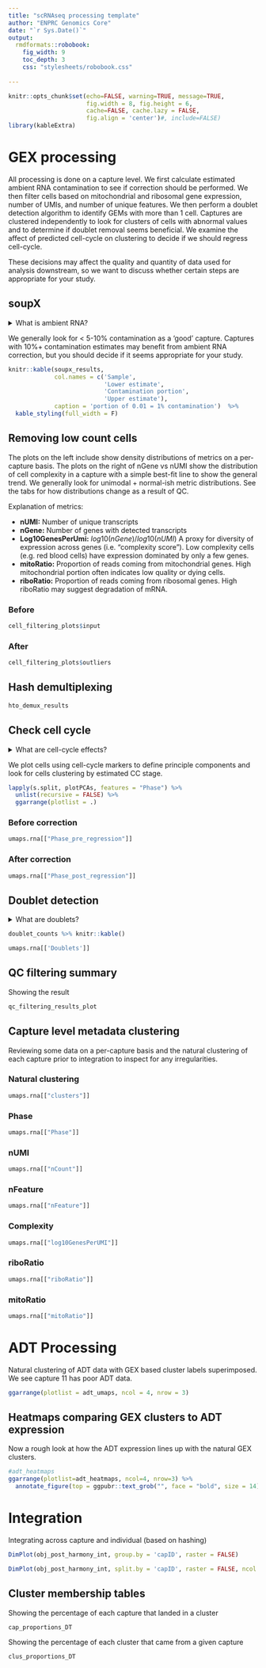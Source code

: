 ```yaml
---
title: "scRNAseq processing template"
author: "ENPRC Genomics Core"
date: "`r Sys.Date()`"
output: 
  rmdformats::robobook:
    fig_width: 9
    toc_depth: 3
    css: "stylesheets/robobook.css"
    
---
```


```r
knitr::opts_chunk$set(echo=FALSE, warning=TRUE, message=TRUE,
                      fig.width = 8, fig.height = 6,
                      cache=FALSE, cache.lazy = FALSE,
                      fig.align = 'center')#, include=FALSE)
library(kableExtra)
```

# GEX processing

All processing is done on a capture level. We first calculate estimated ambient 
RNA contamination to see if correction should be performed. We then filter cells
based on mitochondrial and ribosomal gene expression, number of UMIs, and number
of unique features. We then perform a doublet detection algorithm to identify
GEMs with more than 1 cell. Captures are clustered independently to look for 
clusters of cells with abnormal values and to determine if doublet removal seems
beneficial. We examine the affect of predicted cell-cycle on clustering to 
decide if we should regress cell-cycle.

These decisions may affect the quality and quantity of
data used for analysis downstream, so we want to discuss whether certain
steps are appropriate for your study. 

## soupX

<details>

<summary>What is ambient RNA?</summary>

"In droplet based, single cell RNA-seq experiments, there is always a
certain amount of background mRNAs present in the dilution that gets
distributed into the droplets with cells and sequenced along with them.
The net effect of this is to produce a background contamination that
represents expression not from the cell contained within a droplet, but
the solution that contained the cells.

This collection of cell free mRNAs floating in the input solution
(henceforth referred to as "the soup") is created from cells in the
input solution being lysed. Because of this, the soup looks different
for each input solution and strongly resembles the expression pattern
obtained by summing all the individual cells." [taken from SoupX
vignette](https://rawcdn.githack.com/constantAmateur/SoupX/204b602418df12e9fdb4b68775a8b486c6504fe4/inst/doc/pbmcTutorial.html)

Removing ambient RNA can clean input counts, but does represent a
somewhat 'unsupervised' curration of the data that is a bit of a black
box.

[Further
reading](https://academic.oup.com/gigascience/article/9/12/giaa151/6049831)

</details>

We generally look for < 5-10% contamination as a 'good' capture. Captures
with 10%+ contamination estimates may benefit from ambient RNA correction, but
you should decide if it seems appropriate for your study. 

```r
knitr::kable(soupx_results,
             col.names = c('Sample',
                           'Lower estimate',
                           'Contamination portion',
                           'Upper estimate'),
             caption = 'portion of 0.01 = 1% contamination')  %>%
  kable_styling(full_width = F)
```

## Removing low count cells {.tabset}

The plots on the left include show density distributions of metrics on a 
per-capture basis. The plots on the right of nGene vs nUMI
show the distribution of cell complexity in a capture with a simple
best-fit line to show the general trend. We generally look for unimodal + 
normal-ish metric distributions. See the tabs for how distributions change
as a result of QC. 

Explanation of metrics:

-   **nUMI:** Number of unique transcripts
-   **nGene:** Number of genes with detected transcripts
-   **Log10GenesPerUmi:** $log10(nGene)/log10(nUMI)$ A proxy for diversity of expression across genes (i.e. "complexity score"). Low complexity cells (e.g. red blood cells) have expression dominated by only a few genes.
-   **mitoRatio:** Proportion of reads coming from mitochondrial genes.
    High mitochondrial portion often indicates low quality or dying
    cells.
-   **riboRatio:** Proportion of reads coming from ribosomal genes. High
    riboRatio may suggest degradation of mRNA.

### Before

```r
cell_filtering_plots$input
```

### After {.active}

```r
cell_filtering_plots$outliers
```

## Hash demultiplexing

```r
hto_demux_results
```

## Check cell cycle {.tabset}

<details>

<summary>What are cell-cycle effects?</summary>

Cells at different stages of growth can exhibit unique expression
profiles. For some studies, detecting signal between cells of different
stages in not interesting and can confound or obscure results of
interest. A set of cell-cycle marker genes can be used to approximate
growth stage and regress expression data to ignore variance due to cell
cycle.

Note that this is probably not a desirable outcome for studies focusing
on cell differentiation or other inquiries related to cell growth &
cycling.

[Further
reading](https://github.com/hbctraining/scRNA-seq_online/blob/master/lessons/cell_cycle_scoring.md)

</details>

We plot cells using cell-cycle markers to define principle components
and look for cells clustering by estimated CC stage.

```r
lapply(s.split, plotPCAs, features = "Phase") %>%
  unlist(recursive = FALSE) %>%
  ggarrange(plotlist = .)
```

### Before correction

```r
umaps.rna[["Phase_pre_regression"]]
```

### After correction

```r
umaps.rna[["Phase_post_regression"]]
```

## Doublet detection

<details>

<summary>What are doublets?</summary>

Most single-cell technologies are imperfect at isolating a single-cells.
It is not impossible to have 2 or more cells in the same GEM or well,
where each cell would be tagged with the same barcode. After sequencing,
the shared barcode makes all reads appear to have come from one cell.
This has various negative effects, including obscuring real signal.

Sometimes, real 'biological' doublets can occur with two cells in close
contact. If these are of interest to your study, we may want to consider
not removing doublets.

[Further
reading](https://www.cell.com/cell-systems/fulltext/S2405-4712(19)30073-0)

</details>

```r
doublet_counts %>% knitr::kable()
```

```r
umaps.rna[['Doublets']]
```


## QC filtering summary

Showing the result 

```r
qc_filtering_results_plot
```

## Capture level metadata clustering {.tabset}

Reviewing some data on a per-capture basis and the natural clustering of each
capture prior to integration to inspect for any irregularities. 

### Natural clustering

```r
umaps.rna[["clusters"]]
```

### Phase

```r
umaps.rna[["Phase"]]
```

### nUMI

```r
umaps.rna[["nCount"]]
```

### nFeature

```r
umaps.rna[["nFeature"]]
```

### Complexity

```r
umaps.rna[["log10GenesPerUMI"]]
```

### riboRatio

```r
umaps.rna[["riboRatio"]]
```

### mitoRatio

```r
umaps.rna[["mitoRatio"]]
```

# ADT Processing

Natural clustering of ADT data with GEX based cluster labels superimposed.
We see capture 11 has poor ADT data.

```r
ggarrange(plotlist = adt_umaps, ncol = 4, nrow = 3) 
```

## Heatmaps comparing GEX clusters to ADT expression

Now a rough look at how the ADT expression lines up with the natural GEX clusters.

```r
#adt_heatmaps
ggarrange(plotlist=adt_heatmaps, ncol=4, nrow=3) %>%
  annotate_figure(top = ggpubr::text_grob("", face = "bold", size = 14))
```

# Integration

Integrating across capture and individual (based on hashing)

```r
DimPlot(obj_post_harmony_int, group.by = 'capID', raster = FALSE)
```

```r
DimPlot(obj_post_harmony_int, split.by = 'capID', raster = FALSE, ncol = 5)
```

## Cluster membership tables

Showing the percentage of each capture that landed in a cluster

```r
cap_proportions_DT
```

Showing the percentage of each cluster that came from a given capture

```r
clus_proportions_DT
```


